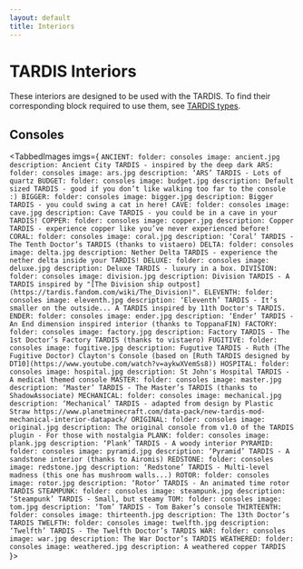 ```yaml
---
layout: default
title: Interiors
---
```



# TARDIS Interiors

These interiors are designed to be used with the TARDIS.
To find their corresponding block required to use them, see [TARDIS types](creating-a-tardis#tardis-types).

## Consoles

<TabbedImages imgs={
`
ANCIENT:
  folder: consoles
  image: ancient.jpg
  description: Ancient City TARDIS - inspired by the deep dark
ARS:
  folder: consoles
  image: ars.jpg
  description: ‘ARS’ TARDIS - Lots of quartz
BUDGET:
  folder: consoles
  image: budget.jpg
  description: Default sized TARDIS - good if you don’t like walking too far to the console :)
BIGGER:
  folder: consoles
  image: bigger.jpg
  description: Bigger TARDIS - you could swing a cat in here!
CAVE:
  folder: consoles
  image: cave.jpg
  description: Cave TARDIS - you could be in a cave in your TARDIS!
COPPER:
  folder: consoles
  image: copper.jpg
  description: Copper TARDIS - experience copper like you’ve never experienced before!
CORAL:
  folder: consoles
  image: coral.jpg
  description: ‘Coral’ TARDIS - The Tenth Doctor’s TARDIS (thanks to vistaero)
DELTA:
  folder: consoles
  image: delta.jpg
  description: Nether Delta TARDIS - experience the nether delta inside your TARDIS!
DELUXE:
  folder: consoles
  image: deluxe.jpg
  description: Deluxe TARDIS - luxury in a box.
DIVISION:
  folder: consoles
  image: division.jpg
  description: Division TARDIS - A TARDIS inspired by "[The Division ship outpost](https://tardis.fandom.com/wiki/The_Division)".
ELEVENTH:
  folder: consoles
  image: eleventh.jpg
  description: ‘Eleventh’ TARDIS - It’s smaller on the outside... A TARDIS inspired by 11th Doctor's TARDIS.
ENDER:
  folder: consoles
  image: ender.jpg
  description: ‘Ender’ TARDIS - An End dimension inspired interior (thanks to ToppanaFIN)
FACTORY:
  folder: consoles
  image: factory.jpg
  description: Factory TARDIS - The 1st Doctor’s Factory TARDIS (thanks to vistaero)
FUGITIVE:
  folder: consoles
  image: fugitive.jpg
  description: Fugutive TARDIS - Ruth (The Fugitive Doctor) Clayton's Console (based on [Ruth TARDIS designed by DT10](https://www.youtube.com/watch?v=aykwXVemSs8))
HOSPITAL:
  folder: consoles
  image: hospital.jpg
  description: St John's Hospital TARDIS - A medical themed console
MASTER:
  folder: consoles
  image: master.jpg
  description: ‘Master’ TARDIS - The Master’s TARDIS (thanks to ShadowAssociate)
MECHANICAL:
  folder: consoles
  image: mechanical.jpg
  description: ‘Mechanical’ TARDIS - adapted from design by Plastic Straw https://www.planetminecraft.com/data-pack/new-tardis-mod-mechanical-interior-datapack/
ORIGINAL:
  folder: consoles
  image: original.jpg
  description: The original console from v1.0 of the TARDIS plugin - For those with nostalgia
PLANK:
  folder: consoles
  image: plank.jpg
  description: ‘Plank’ TARDIS - A woody interior
PYRAMID:
  folder: consoles
  image: pyramid.jpg
  description: ‘Pyramid’ TARDIS - A sandstone interior (thanks to Airomis)
REDSTONE:
  folder: consoles
  image: redstone.jpg
  description: ‘Redstone’ TARDIS - Multi-level madness (this one has mushroom walls...)
ROTOR:
  folder: consoles
  image: rotor.jpg
  description: ‘Rotor’ TARDIS - An animated time rotor TARDIS
STEAMPUNK:
  folder: consoles
  image: steampunk.jpg
  description: ‘Steampunk’ TARDIS - Small, but steamy
TOM:
  folder: consoles
  image: tom.jpg
  description: ‘Tom’ TARDIS - Tom Baker’s console
THIRTEENTH:
  folder: consoles
  image: thirteenth.jpg
  description: The 13th Doctor’s TARDIS
TWELFTH:
  folder: consoles
  image: twelfth.jpg
  description: ‘Twelfth’ TARDIS - The Twelfth Doctor’s TARDIS
WAR:
  folder: consoles
  image: war.jpg
  description: The War Doctor’s TARDIS
WEATHERED:
  folder: consoles
  image: weathered.jpg
  description: A weathered copper TARDIS
`
}></TabbedImages>
